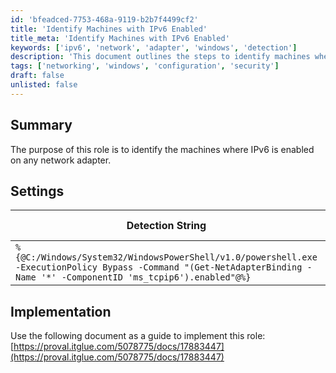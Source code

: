 ```yaml
---
id: 'bfeadced-7753-468a-9119-b2b7f4499cf2'
title: 'Identify Machines with IPv6 Enabled'
title_meta: 'Identify Machines with IPv6 Enabled'
keywords: ['ipv6', 'network', 'adapter', 'windows', 'detection']
description: 'This document outlines the steps to identify machines where IPv6 is enabled on any network adapter. It includes a detection string, comparator, and applicable operating systems for effective implementation.'
tags: ['networking', 'windows', 'configuration', 'security']
draft: false
unlisted: false
---
```

## Summary

The purpose of this role is to identify the machines where IPv6 is enabled on any network adapter.

## Settings

| Detection String                                                                                                          | Comparator | Result | Applicable OS |
|---------------------------------------------------------------------------------------------------------------------------|------------|--------|----------------|
| `%{@C:/Windows/System32/WindowsPowerShell/v1.0/powershell.exe -ExecutionPolicy Bypass -Command "(Get-NetAdapterBinding -Name '*' -ComponentID 'ms_tcpip6').enabled"@%}` | Contains   | True   | Windows        |

## Implementation

Use the following document as a guide to implement this role:  
[https://proval.itglue.com/5078775/docs/17883447](https://proval.itglue.com/5078775/docs/17883447)











